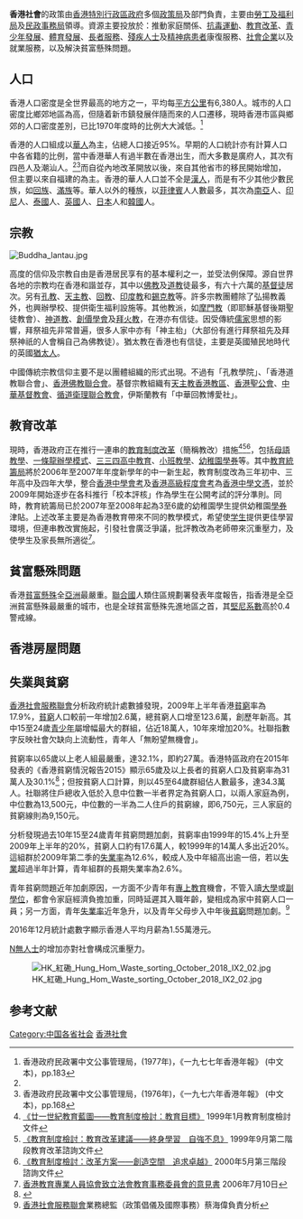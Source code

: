 {{Multiple issues|
{{Update|time=2015-07-03}}
{{Expand|time=2015-07-03}}
}}
{{香港}}
'''香港社會'''的政策由[[香港特別行政區政府|香港特別行政區政府]]多個[[政策局|政策局]]及部門負責，主要由[[勞工及福利局|勞工及福利局]]及[[民政事務局|民政事務局]]領導。資源主要投放於：推動家庭關係、[[抗毒運動|抗毒運動]]、[[教育改革|教育改革]]、[[青少年發展|青少年發展]]、[[體育發展|體育發展]]、[[長者服務|長者服務]]、[[殘疾人士|殘疾人士]]及[[精神病患者|精神病患者]]康復服務、[[社會企業|社會企業]]以及就業服務，以及解決貧富懸殊問題。

==人口==
{{main|香港人口}}
香港人口密度是全世界最高的地方之一，平均每[[平方公里|平方公里]]有6,380人。城市的人口密度比鄉郊地區為高，但隨着新市鎮發展伴隨而來的人口遷移，現時香港市區與鄉郊的人口密度差別，已比1970年度時的比例大大減低。<ref name="HK1977">香港政府民政署中文公事管理局，(1977年)，《一九七七年香港年報》 (中文本)，pp.183</ref>

香港的人口組成以[[華人|華人]]為主，佔總人口接近95%。早期的人口統計亦有計算人口中各省籍的比例，當中香港華人有過半數在香港出生，而大多數是廣府人，其次有四邑人及潮汕人。<ref name="HK1977" /><ref name="HK1976">香港政府民政署中文公事管理局，(1976年)，《一九七六年香港年報》 (中文本)，pp.168</ref>而自從內地改革開放以後，來自其他省市的移民開始增加，但主要以來自福建的為主。香港的華人人口並不全是[[漢族|漢人]]，而是有不少其他少數民族，如[[回族|回族]]、[[滿族|滿族]]等。華人以外的種族，以[[菲律賓|菲律賓]]人人數最多，其次為[[南亞|南亞]]人、[[印尼|印尼]]人、[[泰國|泰國]]人、[[英國|英國]]人、[[日本|日本]]人和[[韓國|韓國]]人。

== 宗教 ==
[[File:Buddha_lantau.jpg|thumb]]
{{main|香港宗教}}

高度的信仰及宗教自由是香港居民享有的基本權利之一，並受法例保障。源自世界各地的宗教均在香港和諧並存，其中以[[佛教|佛教]]及[[道教|道教]]徒最多，有六十六萬的[[基督徒|基督徒]]居次。另有[[孔教|孔教]]、[[天主教|天主教]]、[[回教|回教]]、[[印度教|印度教]]和[[錫克教|錫克教]]等。許多宗教團體除了弘揚教義外，也興辦學校、提供衛生福利設施等。其他教派，如[[摩門教|摩門教]]（即耶穌基督後期聖徒教會）、[[神道教|神道教]]、[[創價學會|創價學會]]及[[琐罗亚斯德教|拜火教]]，在港亦有信徒。因受傳統[[儒家|儒家]]思想的影響，拜祭祖先非常普遍，很多人家中亦有「神主枱」（大部份有進行拜祭祖先及拜祭神祇的人會稱自己為佛教徒）。猶太教在香港也有信徒，主要是英國殖民地時代的英國[[猶太人|猶太人]]。

中國傳統宗教信仰主要不是以團體組織的形式出現。不過有「孔教學院」、「香港道教聯合會」、[[香港佛教聯合會|香港佛教聯合會]]。基督宗教組織有[[天主教香港教區|天主教香港教區]]、[[香港聖公會|香港聖公會]]、[[中華基督教會|中華基督教會]]、[[循道衛理聯合教會|循道衛理聯合教會]]，伊斯蘭教有「中華回教博愛社」。

==教育改革==
{{main|香港教育制度改革}}
現時，香港政府正在推行一連串的[[香港教育制度改革|教育制度改革]]（簡稱教改）措施<ref>[http://www.e-c.edu.hk/online/on4_1st3.html 《廿一世紀教育藍圖——教育制度檢討：教育目標》] {{webarchive|url=https://web.archive.org/web/20011210025609/http://www.e-c.edu.hk/online/on4_1st3.html |date=2001-12-10 }} 1999年1月教育制度檢討文件</ref><ref>[http://www.e-c.edu.hk/online/on4_2nd2.html 《教育制度檢討：教育改革建議——終身學習　自強不息》] {{webarchive|url=https://web.archive.org/web/20081007095253/http://www.e-c.edu.hk/online/on4_2nd2.html |date=2008-10-07 }} 1999年9月第二階段教育改革諮詢文件</ref><ref>[http://www.e-c.edu.hk/online/on4_3rd3.html 《教育制度檢討：改革方案——創造空間　追求卓越》] {{webarchive|url=https://web.archive.org/web/20081011115041/http://www.e-c.edu.hk/online/on4_3rd3.html |date=2008-10-11 }} 2000年5月第三階段諮詢文件</ref>，包括[[母語教學|母語教學]]、[[一條龍學校|一條龍辦學模式]]、[[三三四高中教育改革|三三四高中教育]]、[[小班小校|小班教學]]、[[幼稚園|幼稚園]][[學券制|學券]]等。其中[[教育統籌局|教育統籌局]]將於2006年至2007年年度新學年的中一新生起，教育制度改為三年初中、三年高中及四年大學，整合[[香港中學會考|香港中學會考]]及[[香港高級程度會考|香港高級程度會考]]為[[香港中學文憑|香港中學文憑]]，並於2009年開始逐步在各科推行「校本評核」作為學生在公開考試的評分準則。同時，教育統籌局已於2007年至2008年起為3至6歲的幼稚園學生提供幼稚園[[學券制|學券]]津貼。上述改革主要是為香港教育帶來不同的教學模式，希望使[[学生|学生]]提供更佳學習環境，但連串教改實施起，引發社會廣泛爭議，批評教改為老師帶來沉重壓力，及使學生及家長無所適從<ref>[http://www.hkptu.org.hk/education/newsdgrd/news83.htm 香港教育專業人員協會致立法會教育事務委員會的意見書] {{webarchive|url=https://web.archive.org/web/20091207170346/http://www.hkptu.org.hk/education/newsdgrd/news83.htm |date=2009-12-07 }} 2006年7月10日</ref>。

== 貧富懸殊問題 ==
{{main|香港貧富懸殊問題}}
香港[[貧富懸殊|貧富懸殊]]全[[亞洲|亞洲]]最嚴重。[[聯合國|聯合國]]人類住區規劃署發表年度報告，指香港是全亞洲貧富懸殊最嚴重的城市，也是全球貧富懸殊先進地區之首，其[[堅尼系數|堅尼系數]]高於0.4警戒線。

==香港房屋問題 ==
{{main|香港房屋問題}}
== 失業與貧窮 ==
[[香港社會服務聯會|香港社會服務聯會]]分析政府統計處數據發現，2009年上半年香港[[貧窮|貧窮]]率為17.9%，[[貧窮|貧窮]]人口較前一年增加2.6萬，總貧窮人口增至123.6萬，創歷年新高。其中15至24歲[[青少年|青少年]]屬增幅最大的群組，佔近18萬人，10年來增加20%。社聯指數字反映社會欠缺向上流動性，青年人「無盼望無機會」。

貧窮率以65歲以上老人組最嚴重，達32.1%，即約27萬。香港特區政府在2015年發表的《香港貧窮情況報告2015》顯示65歲及以上長者的貧窮人口及貧窮率為31萬人及30.1%<ref>{{Cite news |url=http://hk.apple.nextmedia.com/realtime/news/20170618/56845687 |title=2015年貧窮長者逾30萬 學者：佢哋寧做嘢賺錢傍身  |date=2017-06-18 |work=蘋果日報 (香港)}}</ref>；但按貧窮人口計算，則以45至64歲群組佔人數最多，達34.3萬人。社聯將住戶總收入低於入息中位數一半者界定為貧窮人口，以兩人家庭為例，中位數為13,500元，中位數的一半為二人住戶的貧窮線，即6,750元，三人家庭的貧窮線則為9,150元。

分析發現過去10年15至24歲青年貧窮問題加劇，貧窮率由1999年的15.4%上升至2009年上半年的20%，貧窮人口約有17.6萬人，較1999年的14萬人多出近20%。這組群於2009年第二季的[[失業率|失業率]]為12.6%，較成人及中年組高出逾一倍，若以[[失業|失業]]超過半年計算，青年組群的長期失業率為2.6%。

青年貧窮問題近年加劇原因，一方面不少青年有[[專上教育|專上教育]]機會，不管入讀[[大學|大學]]或[[副學位|副學位]]，都會令家庭經濟負擔加重，同時延遲其入職年齡，變相成為家中貧窮人口一員；另一方面，青年[[失業率|失業率]]近年急升，以及青年父母步入中年後[[貧窮|貧窮]]問題加劇。<ref>[[香港社會服務聯會|香港社會服務聯會]]業務總監（政策倡儀及國際事務）蔡海偉負責分析</ref>

2016年12月統計處數字顯示香港人平均月薪為1.55萬港元。

[[N無人士|N無人士]]的增加亦對社會構成沉重壓力。

[[File:HK_紅磡_Hung_Hom_Waste_sorting_October_2018_IX2_02.jpg|thumb]]

== 参考文献 ==
{{Reflist}}

[[Category:中国各省社会|Category:中国各省社会]]
[[Category:香港社會|]]